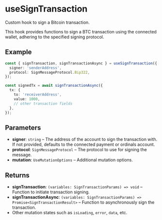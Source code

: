# useSignTransaction

Custom hook to sign a Bitcoin transaction.

This hook provides functions to sign a BTC transaction using the connected wallet,
adhering to the specified signing protocol.

## Example

```typescript
const { signTransaction, signTransactionAsync } = useSignTransaction({
  signer: 'senderAddress',
  protocol: SignMessageProtocol.Bip322,
});

const signedTx = await signTransactionAsync({
  tx: {
    to: 'receiverAddress',
    value: 1000,
    // other transaction fields
  },
});
```

## Parameters

- **signer**: `string` – The address of the account to sign the transaction with. If not provided, defaults to the connected payment or ordinals account.
- **protocol**: `SignMessageProtocol` – The protocol to use for signing the message.
- **mutation**: `UseMutationOptions` – Additional mutation options.

## Returns

- **signTransaction**: `(variables: SignTransactionParams) => void` – Function to initiate transaction signing.
- **signTransactionAsync**: `(variables: SignTransactionParams) => Promise<SignTransactionResult>` – Function to asynchronously sign the transaction.
- Other mutation states such as `isLoading`, `error`, `data`, etc.